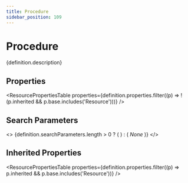 ```yaml
---
title: Procedure
sidebar_position: 109
---
```



# Procedure

<p>{definition.description}</p>

## Properties

<ResourcePropertiesTable properties={definition.properties.filter((p) => !(p.inherited && p.base.includes('Resource')))} />

## Search Parameters

<>
  {definition.searchParameters.length > 0 ? (
    <SearchParamsTable searchParams={definition.searchParameters} />
  ) : (
    <em>None</em>
  )}
</>

## Inherited Properties

<ResourcePropertiesTable properties={definition.properties.filter((p) => p.inherited && p.base.includes('Resource'))} />


